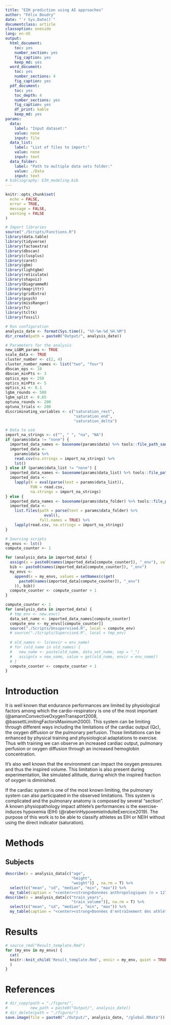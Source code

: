 ```yaml
---
title: "EIH prediction using AI approaches"
author: "Félix Boudry"
date: "`r Sys.Date()`"
documentclass: article
classoption: oneside
lang: en-US
output:
  html_document:
    toc: yes
    number_section: yes
    fig_caption: yes
    keep_md: yes
  word_document:
    toc: yes
    number_sections: 4
    fig_caption: yes
  pdf_document:
    toc: yes
    toc_depth: 4
    number_sections: yes
    fig_caption: yes
    df_print: kable
    keep_md: yes
params:
  data:
    label: "Input dataset:"
    value: none
    input: file
  data_list:
    label: "List of files to import:"
    value: none
    input: text
  data_folder:
    label: "Path to multiple data sets folder:"
    value: ./Data
    input: text
# bibliography: EIH_modeling.bib
---
```


```r
knitr::opts_chunk$set(
  echo = FALSE,
  error = TRUE,
  message = FALSE,
  warning = FALSE
)

# Import libraries
source("./Scripts/Functions.R")
library(data.table)
library(tidyverse)
library(factoextra)
library(dbscan)
library(clusplus)
library(caret)
library(gbm)
library(lightgbm)
library(reticulate)
library(shapviz)
library(DiagrammeR)
library(magrittr)
library(gridExtra)
library(psych)
library(missRanger)
library(fs)
library(tcltk)
library(fossil)

# Run configuration
analysis_date <- format(Sys.time(), "%Y-%m-%d_%H.%M")
dir_create(path = paste0("Output/", analysis_date))

# Parameters for the analysis
new_LGBM_params <- TRUE
scale_data <- TRUE
cluster_number <- c(2, 4)
cluster_number_names <- list("two", "four")
dbscan_eps <- 10
dbscan_minPts <- 3
optics_eps <- 250
optics_minPts <- 5
optics_xi <- 0.1
lgbm_rounds <- 500
lgbm_split <- 0.65
optuna_rounds <- 200
optuna_trials <- 200
discriminating_variables <- c("saturation_rest",
                              "saturation_end",
                              "saturation_delta")
```

```r
# Data to use
import_na_strings <- c("", " ", "na", "NA")
if (params$data != "none") {
  imported_data_names <- basename(params$data) %>% tools::file_path_sans_ext()
  imported_data <-
    params$data %>%
    read.csv(na.strings = import_na_strings) %>%
    lst()
} else if (params$data_list != "none") {
  imported_data_names <- basename(params$data_list) %>% tools::file_path_sans_ext()
  imported_data <-
    lapply(X = eval(parse(text = params$data_list)),
           FUN = read.csv,
           na.strings = import_na_strings)
} else {
  imported_data_names <- basename(params$data_folder) %>% tools::file_path_sans_ext()
  imported_data <-
    list.files(path = parse(text = params$data_folder) %>%
                 eval(),
               full.names = TRUE) %>%
    lapply(read.csv, na.strings = import_na_strings)
}

# Sourcing scripts
my_envs <- lst()
compute_counter <- 1

for (analysis_data in imported_data) {
  assign(x = paste0(names(imported_data[compute_counter]), "_env"), value = new.env())
  bib <- paste0(names(imported_data[compute_counter]), "_env")
  my_envs <-
    append(x = my_envs, values = setNames(c(get(
      paste0(names(imported_data[compute_counter]), "_env")
    )), bib))
  compute_counter <- compute_counter + 1
}

compute_counter <- 1
for (analysis_data in imported_data) {
  # tmp_env <- new.env()
  data_set_name <- imported_data_names[compute_counter]
  compute_env <- my_envs[[compute_counter]]
  source("./Scripts/Unsupervised.R", local = compute_env)
  # source("./Scripts/Supervised.R", local = tmp_env)
  
  # old_names <- ls(envir = env_name)
  # for (old_name in old_names) {
  #   new_name <- paste(old_name, data_set_name, sep = "_")
  #   assign(x = new_name, value = get(old_name, envir = env_name))
  # }
  compute_counter <- compute_counter + 1
}
```

# Introduction

It is well known that endurance performances are limited by physiological
factors among which the cardio-respiratory is one of the most important
(@amannConvectiveOxygenTransport2008, @bassettLimitingFactorsMaximum2000). This
system can be limiting through different ways including the limitations of the
cardiac output (Qc), the oxygen diffusion or the pulmonary perfusion. Those
limitations can be enhanced by physical training and physiological adaptations
to exercise. Thus with training we can observe an increased cardiac output,
pulmonary perfusion or oxygen diffusion through an increased hemoglobin
concentration.

It's also well known that the environment can impact the oxygen pressures and
thus the inspired volume. This limitation is also present during
experimentation, like simulated altitude, during which the inspired fraction of
oxygen is diminished.

If the cardiac system is one of the most known limiting, the pulmonary system
can also participated in the observed limitations. This system is complicated
and the pulmonary anatomy is composed by several "section". A known
physiopathology impact athlete's performances is the exercise-induces hypoxemia
(EIH) (@raberinHypoxemieInduiteExercice2019). The purpose of this work is to be
able to classify athletes as EIH or NEIH without using the direct indicator
(saturation).

# Methods

## Subjects

```r
describe(x = analysis_data[c("age",
                             "height",
                             "weight")] , na.rm = T) %>%
  select(c("mean", "sd", "median", "min", "max")) %>%
  my_table(caption = "<center><strong>Données anthropologiques (n = 127)</center></strong>")
describe(x = analysis_data[c("train_years",
                             "train_volume")], na.rm = T) %>%
  select(c("mean", "sd", "median", "min", "max")) %>%
  my_table(caption = "<center><strong>Données d'entraînement des athlètes (n = 127)</center></strong>")
```

# Results

```r
# source_rmd("Result_template.Rmd") 
for (my_env in my_envs) {
  cat(
  knitr::knit_child('Result_template.Rmd', envir = my_env, quiet = TRUE)
  )
}

```

# References

<div id="refs"></div>

```r
# dir_copy(path = "./figure/",
#          new_path = paste0("Output/", analysis_date))
# dir_delete(path = "./figure/")
save.image(file = paste0("./Output/", analysis_date, "/global.RData"))
```

